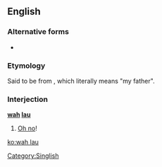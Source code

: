 ==English==

===Alternative forms===
* {{l|en|wahlau}}

===Etymology===
Said to be from {{etyl|nan-hok|en}} {{zh-l|[[我]][[老爸]]|tr=góa lāu-pē}}, which literally means "my father".

===Interjection===
'''[[wah]] [[lau]]'''

# {{context|Singapore|lang=en}} [[oh no|Oh no]]!

[[Category:Singlish]]

[[ko:wah lau]]